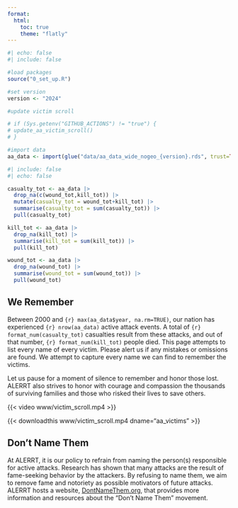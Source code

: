 ```yaml
---
format: 
  html: 
    toc: true
    theme: "flatly"
---
```


```r
#| echo: false
#| include: false

#load packages
source("0_set_up.R")

#set version
version <- "2024"

#update victim scroll

# if (Sys.getenv("GITHUB_ACTIONS") != "true") {
# update_aa_victim_scroll()
# }

#import data
aa_data <- import(glue("data/aa_data_wide_nogeo_{version}.rds", trust=TRUE))

```

```r
#| include: false
#| echo: false

casualty_tot <- aa_data |> 
  drop_na(c(wound_tot,kill_tot)) |> 
  mutate(casualty_tot = wound_tot+kill_tot) |> 
  summarise(casualty_tot = sum(casualty_tot)) |> 
  pull(casualty_tot) 

kill_tot <- aa_data |> 
  drop_na(kill_tot) |> 
  summarise(kill_tot = sum(kill_tot)) |> 
  pull(kill_tot)

wound_tot <- aa_data |> 
  drop_na(wound_tot) |> 
  summarise(wound_tot = sum(wound_tot)) |> 
  pull(wound_tot)

```

## We Remember

Between 2000 and `{r} max(aa_data$year, na.rm=TRUE)`, our nation has 
experienced `{r} nrow(aa_data)` active attack events. A total of 
`{r} format_num(casualty_tot)` casualties result from these attacks, and out of 
that number, `{r} format_num(kill_tot)` people died. This page attempts to list 
every name of every victim. Please alert us if any mistakes or omissions are 
found. We attempt to capture every name we can find to remember the victims.  

Let us pause for a moment of silence to remember and honor those lost. ALERRT 
also strives to honor with courage and compassion the thousands of surviving 
families and those who risked their lives to save others. 


{{< video www/victim_scroll.mp4 >}}

{{< downloadthis www/victim_scroll.mp4 dname="aa_victims" >}}

## Don't Name Them

At ALERRT, it is our policy to refrain from naming the person(s) 
responsible for active attacks. Research has shown that many attacks are the 
result of fame-seeking behavior by the attackers. By refusing to name them, we 
aim to remove fame and notoriety as possible motivators of future attacks. 
ALERRT hosts a website, [DontNameThem.org](https://www.dontnamethem.org), that provides 
more information and resources about the "Don't Name Them" movement. 







